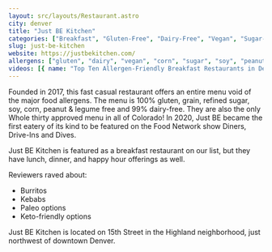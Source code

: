 ```yaml
---
layout: src/layouts/Restaurant.astro
city: denver
title: "Just BE Kitchen"
categories: ["Breakfast", "Gluten-Free", "Dairy-Free", "Vegan", "Sugar-Free", "Corn-Free", "Soy-Free", "Legume-Free", "Peanut-Free"]
slug: just-be-kitchen
website: https://justbekitchen.com/
allergens: ["gluten", "dairy", "vegan", "corn", "sugar", "soy", "peanut", "legume"]
videos: [{ name: "Top Ten Allergen-Friendly Breakfast Restaurants in Denver, Colorado", url: "https://www.youtube.com/watch?v=h3YFkmc6GvU" }]
---
```


Founded in 2017, this fast casual restaurant offers an entire menu void of the major food allergens. The menu is 100% gluten, grain, refined sugar, soy, corn, peanut & legume free and 99% dairy-free. They are also the only Whole thirty approved menu in all of Colorado! In 2020, Just BE became the first eatery of its kind to be featured on the Food Network show Diners, Drive-Ins and Dives. 

Just BE Kitchen is featured as a breakfast restaurant on our list, but they have lunch, dinner, and happy hour offerings as well.

Reviewers raved about:
* Burritos
* Kebabs
* Paleo options
* Keto-friendly options

Just BE Kitchen is located on 15th Street in the Highland neighborhood, just northwest of downtown Denver.
